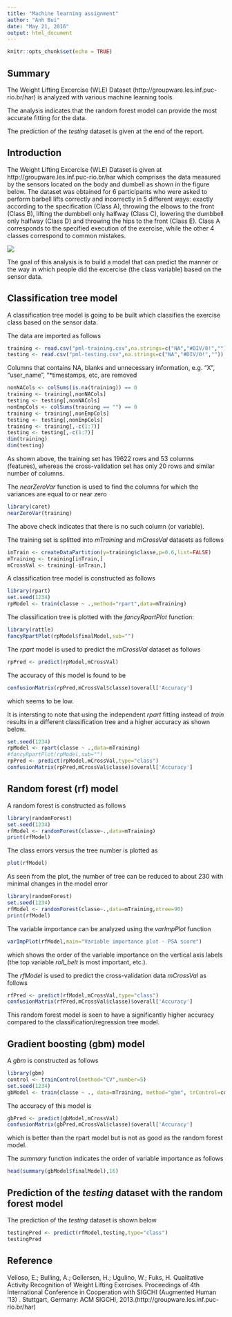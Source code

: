 ```yaml
---
title: "Machine learning assignment"
author: "Anh Bui"
date: "May 21, 2016"
output: html_document
---
```


```r
knitr::opts_chunk$set(echo = TRUE)
```

## Summary

The Weight Lifting Excercise (WLE) Dataset (http://groupware.les.inf.puc-rio.br/har) is analyzed with various machine learning tools.

The analysis indicates that the random forest model can provide the most accurate fitting for the data. 

The prediction of the *testing* dataset is given at the end of the report.

## Introduction

The Weight Lifting Excercise (WLE) Dataset is given at http://groupware.les.inf.puc-rio.br/har which comprises the data measured by the sensors located on the body and dumbell as shown in the figure below. The dataset was obtained for 6 participants who were asked to perform barbell lifts correctly and incorrectly in 5 different ways: exactly according to the specification (Class A), throwing the elbows to the front (Class B), lifting the dumbbell only halfway (Class C), lowering the dumbbell only halfway (Class D) and throwing the hips to the front (Class E). Class A corresponds to the specified execution of the exercise, while the other 4 classes correspond to common mistakes.

![](./on-body-sensing.png)

The goal of this analysis is to build a model that can predict the manner or the way in which people did the excercise (the class variable) based on the sensor data.


## Classification tree model

A classification tree model is going to be built which classifies the exercise class based on the sensor data.  

The data are imported as follows

```r
training <- read.csv("pml-training.csv",na.strings=c("NA","#DIV/0!",""))
testing <- read.csv("pml-testing.csv",na.strings=c("NA","#DIV/0!",""))
```

Columns that contains NA, blanks and unnecessary information, e.g. "X", "user_name", "*timestamps, etc, are removed 
```r
nonNACols <- colSums(is.na(training)) == 0
training <- training[,nonNACols]
testing <- testing[,nonNACols]
nonEmpCols <- colSums(training == "") == 0 
training <- training[,nonEmpCols]
testing <- testing[,nonEmpCols]
training <- training[,-c(1:7)]
testing <- testing[,-c(1:7)]
dim(training)
dim(testing)
```

As shown above, the training set has 19622 rows and 53 columns (features), whereas the cross-validation set has only 20 rows and similar number of columns. 

The *nearZeroVar* function is used to find the columns for which the variances are equal to or near zero
```r
library(caret)
nearZeroVar(training)
```

The above check indicates that there is no such column (or variable).


The training set is splitted into *mTraining* and *mCrossVal* datasets as follows
```r
inTrain <- createDataPartition(y=training$classe,p=0.6,list=FALSE)
mTraining <- training[inTrain,]
mCrossVal <- training[-inTrain,]
```

A classification tree model is constructed as follows
```r
library(rpart)
set.seed(1234)
rpModel <- train(classe ~ .,method="rpart",data=mTraining)
```

The classification tree is plotted with the *fancyRpartPlot* function:
```r
library(rattle)
fancyRpartPlot(rpModel$finalModel,sub="")
```

The *rpart* model is used to predict the *mCrossVal* dataset as follows
```r
rpPred <- predict(rpModel,mCrossVal)
```

The accuracy of this model is found to be
```r
confusionMatrix(rpPred,mCrossVal$classe)$overall['Accuracy']
```
which seems to be low.

It is intersting to note that using the independent *rpart* fitting instead of *train* results in a different classification tree and a higher accuracy as shown below.

```r
set.seed(1234)
rpModel <- rpart(classe ~ .,data=mTraining)
#fancyRpartPlot(rpModel,sub="")
rpPred <- predict(rpModel,mCrossVal,type="class")
confusionMatrix(rpPred,mCrossVal$classe)$overall['Accuracy']
```

## Random forest (rf) model

A random forest is constructed as follows

```r
library(randomForest)
set.seed(1234)
rfModel <- randomForest(classe~.,data=mTraining)
print(rfModel)
```

The class errors versus the tree number is plotted as
```r
plot(rfModel)
```

As seen from the plot, the number of tree can be reduced to about 230 with minimal changes in the model error

```r
library(randomForest)
set.seed(1234)
rfModel <- randomForest(classe~.,data=mTraining,ntree=90)
print(rfModel)
```

The variable importance can be analyzed using the *varImpPlot* function
```r
varImpPlot(rfModel,main="Variable importance plot - PSA score")
```

which shows the order of the variable importance on the vertical axis labels (the top variable *roll_belt* is most important, etc.). 


The *rfModel* is used to predict the cross-validation data *mCrossVal* as follows
```r
rfPred <- predict(rfModel,mCrossVal,type="class")
confusionMatrix(rfPred,mCrossVal$classe)$overall['Accuracy']
```

This random forest model is seen to have a significantly higher accuracy compared to the classification/regression tree model.


## Gradient boosting (gbm) model

A *gbm* is constructed as follows
```r
library(gbm)
control <- trainControl(method="CV",number=5)
set.seed(1234)
gbModel <- train(classe ~ ., data=mTraining, method="gbm", trControl=control, verbose=FALSE)
```
The accuracy of this model is

```r
gbPred <- predict(gbModel,mCrossVal)
confusionMatrix(gbPred,mCrossVal$classe)$overall['Accuracy']
```
which is better than the rpart model but is not as good as the random forest model.

The *summary* function indicates the order of variable importance as follows
```r
head(summary(gbModel$finalModel),16)
```

## Prediction of the *testing* dataset with the random forest model


The prediction of the *testing* dataset is shown below 

```r
testingPred <- predict(rfModel,testing,type="class")
testingPred
```


## Reference

Velloso, E.; Bulling, A.; Gellersen, H.; Ugulino, W.; Fuks, H. Qualitative Activity Recognition of Weight Lifting Exercises. Proceedings of 4th International Conference in Cooperation with SIGCHI (Augmented Human '13) . Stuttgart, Germany: ACM SIGCHI, 2013.(http://groupware.les.inf.puc-rio.br/har)
